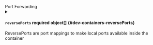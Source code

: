 

<div className="group" data-group="ports">
<div className="group-name">Port Forwarding</div>


<details className="config-field" data-expandable="true">
<summary>

#### `reversePorts` <span className="config-field-required" data-required="false">required</span> <span className="config-field-type">object[]</span> <span className="config-field-default"></span> <span className="config-field-enum"></span> {#dev-containers-reversePorts}

ReversePorts are port mappings to make local ports available inside the container

</summary>

<PartialReversePortsreference />


</details>

</div>